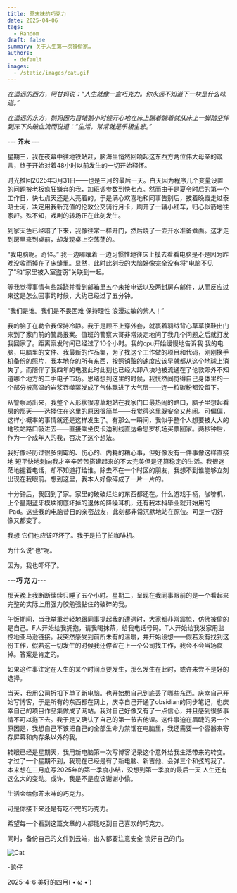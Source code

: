 ```yaml
---
title: 芥末味的巧克力
date: 2025-04-06
tags:
  - Random
draft: false
summary: 关于人生第一次被偷家…
authors:
  - default
images:
  - /static/images/cat.gif
---
```


_在遥远的西方，阿甘妈说：“人生就像一盒巧克力。你永远不知道下一块是什么味道。”_

_在遥远的东方，鹅妈因为目睹鹅小时候开心地在床上蹦着蹦着就从床上一脚踏空摔到床下头破血流而说道：“生活，常常就是乐极生悲。”_

**--- 芥末 ---**

星期三，我在夜幕中往地铁站赶，脑海里悄然回响起这东西方两位伟大母亲的箴言，终于开始对着48小时以前发生的一切开始释怀。

时光推回2025年3月31日——也是三月的最后一天。白天因为程序几个变量设置的问题被老板疯狂嫌弃的我，加班调参数到快七点。然而由于是夏令时后的第一个工作日，快七点天还是大亮着的。于是满心欢喜地和同事告别后，披着晚霞走过泰晤士河，决定用我新充值的伦敦公交骑行月卡，刷开了一辆小红车，归心似箭地往家赶。殊不知，戏剧的转场正在此刻发生。

到家天色已经暗了下来，我像往常一样开门，然后烧了一壶开水准备煮面。这才走到房里来到桌前，却发现桌上空荡荡的。

“我电脑呢。奇怪。” 我一边嘟囔着 一边习惯性地往床上摸去看看电脑是不是因为昨晚没收而掉在了床缝里。显然，此时此刻我的大脑好像完全没有将“电脑不见了”和“家里被入室盗窃”关联到一起。

等我觉得事情有些蹊跷并看到邮箱里五个未接电话以及两封房东邮件，从而反应过来这是怎么回事的时候，大约已经过了五分钟。

“我们是谁。我们是不畏困难 保持理性 浪漫过敏的紫人！”

我的脑子在勒令我保持冷静。我于是顾不上穿外套，就裹着羽绒背心草草换鞋出门来到了家门前的警局报案。值班的警察大哥非常淡定地问了我几个问题之后就打发我回家了。距离案发时间已经过了10个小时。我的cpu开始缓慢地告诉我 我的电脑，电脑里的文件、我最新的作品集，为了找这个工作做的项目和代码，刚刚换手机备份的照片，我本地存的所有东西，按照销赃的速度应该早就都从这个地球上消失了。而陪伴了我四年的电脑此时此刻也已经大卸八块地被流通在了伦敦郊外不知道哪个地方的二手电子市场。思绪想到这里的时候，我恍然间觉得自己身体里的一个部分被高温的岩浆吞噬蒸发成了气体飘进了大气层——连一粒碳粉都没留下。

从警察局出来，我整个人形状很潦草地站在我家门口最热闹的路口，脑子里想起看房的那天——选择住在这里的原因很简单——我觉得这里既安全又热闹。可偏偏，这样小概率的事情就还是这样发生了。有那么一瞬间，我似乎整个人想要被大大的地铁站路口吸进去——直接乘坐皮卡迪利线直达希思罗机场买票回家。两秒钟后，作为一个成年人的我，否决了这个想法。

我好像经历过很多倒霉的、伤心的、内耗的糟心事，但好像没有一件事像这样直接地 短平快地刺向我才辛辛苦苦搭建起来的不太完美但是还算稳定的生活。我很迷茫地握着电话，却不知道打给谁。除去不在一个时区的朋友，我想不到谁能够立刻出现在我眼前。想到这里，我本人好像碎成了一片一片的。

十分钟后，我回到了家。家里的破破烂烂的东西都还在。什么游戏手柄，咖啡机，上个星期蓝牙模块彻底坏掉的退休的降噪耳机，还有我本科毕业就开始用的iPad。这些我的电脑昔日的亲密战友，此刻都非常沉默地站在原位。可是一切好像又都变了。

我想 它们也应该吓坏了。我于是拍了拍咖啡机。

为什么说”也“呢。

因为，我也吓坏了。

**---巧 克 力---**

那天晚上我断断续续只睡了五个小时。星期二，呈现在我同事眼前的是一个看起来完整的实际上用强力胶勉强黏住的破碎的我。

午饭期间，当我举重若轻地跟同事提起我的遭遇时，大家都非常震惊，仿佛被偷的是自己。F人开始给我拥抱，请我喝抹茶，给我电话号码。T人开始给我发家用监控地亚马逊链接。我突然感受到前所未有的温暖，并开始设想——假若没有找到这份工作，假若这一切发生的时候我还停留在上一个公司找工作，我会不会当场疯掉。答案是肯定的。

如果这件事注定在人生的某个时间点要发生，那么发生在此时，或许未尝不是好的选择。

当天，我用公司折扣下单了新电脑。也开始想自己到底丢了哪些东西。庆幸自己开始写博客，于是所有的东西都在网上，庆幸自己开通了obsidian的同步笔记，也庆幸自己的项目作品集做成了网站。我对自己好像又有了一点信心，并且感到很多事情不可以拖下去。我于是又确认了自己的第一节吉他课。这件事迫在眉睫的另一个原因是，我想自己不该把自己的全部生命力禁锢在电脑里，我还需要一个容器来寄存屏幕和内存条以外的我。

转眼已经是星期天，我用新电脑第一次写博客记录这个意外给我生活带来的转变。才过了一个星期不到，我现在已经是有了新电脑、新吉他、会弹三个和弦的我了。本来想在三月底写2025年的第一季度小结，没想到第一季度的最后一天 人生还有这么大的变动。或许，我是不是应该谢谢小偷。

生活会给你芥末味的巧克力。

可是你接下来还是有吃不完的巧克力。

希望每一个看到这篇文章的人都能吃到自己喜欢的巧克力。

同时，备份自己的文件到云端，出入都要注意安全 锁好自己的门。


![Cat](/static/images/cat.gif)

-鹅仔

2025-4-6 美好的四月( •̀ ω •́ )




 